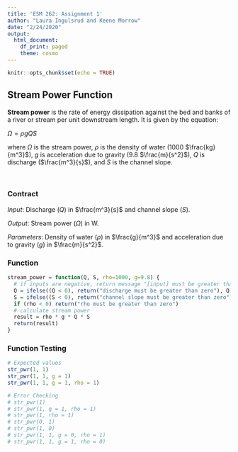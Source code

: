 ```yaml
---
title: 'ESM 262: Assignment 1'
author: "Laura Ingulsrud and Keene Morrow"
date: "2/24/2020"
output:
  html_document:
    df_print: paged
    theme: cosmo
---
```


<style>
h1.title{
    text-align: center
  }
h4.author{
    text-align: center
  }
h4.date{
    text-align: center
  }
</style>

```r
knitr::opts_chunk$set(echo = TRUE)
```

## Stream Power Function

**Stream power** is the rate of energy dissipation against the bed and banks of a river or stream per unit downstream length. It is given by the equation:

$\Omega =\rho gQS$

where $\Omega$ is the stream power, $\rho$ is the density of water (1000 $\frac{kg}{m^3}$), $g$ is acceleration due to gravity (9.8 $\frac{m}{s^2}$), $Q$ is discharge ($\frac{m^3}{s}$), and $S$ is the channel slope.

&nbsp;
&nbsp;

### Contract
*Input*: Discharge ($Q$) in $\frac{m^3}{s}$ and channel slope ($S$).

*Output*: Stream power ($\Omega$) in W.

*Parameters*: Density of water ($\rho$) in $\frac{g}{m^3}$ and acceleration due to gravity ($g$) in $\frac{m}{s^2}$.

### Function

```r
stream_power = function(Q, S, rho=1000, g=9.8) {
  # if inputs are negative, return message "[input] must be greater than zero" using two different kinds of error checking 
  Q = ifelse((Q < 0), return("discharge must be greater than zero"), Q)
  S = ifelse((S < 0), return("channel slope must be greater than zero"), S)
  if (rho < 0) return("rho must be greater than zero")
  # calculate stream power
  result = rho * g * Q * S
  return(result)
}
```

### Function Testing
```r
# Expected values
str_pwr(1, 1)
str_pwr(1, 1, g = 1)
str_pwr(1, 1, g = 1, rho = 1)

# Error Checking
# str_pwr(1)
# str_pwr(1, g = 1, rho = 1)
# str_pwr(1, rho = 1)
# str_pwr(0, 1)
# str_pwr(1, 0)
# str_pwr(1, 1, g = 0, rho = 1)
# str_pwr(1, 1, g = 1, rho = 0)

```
